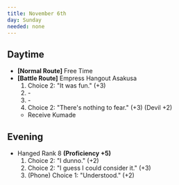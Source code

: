 ```yaml
---
title: November 6th
day: Sunday
needed: none
---
```


## Daytime
- **[Normal Route]** Free Time
- **[Battle Route]** Empress Hangout Asakusa
    1. Choice 2: "It was fun." (+3)
    1. \-
    1. \-
    1. Choice 2: "There's nothing to fear." (+3) (Devil +2)
    - Receive Kumade

## Evening
- Hanged Rank 8 **(Proficiency +5)**
    1. Choice 2: "I dunno." (+2)
    1. Choice 2: "I guess I could consider it." (+3)
    1. (Phone) Choice 1: "Understood." (+2)